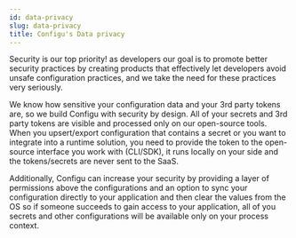 ```yaml
---
id: data-privacy
slug: data-privacy
title: Configu's Data privacy
---
```


Security is our top priority! as developers our goal is to promote better security practices 
by creating products that effectively let developers avoid unsafe configuration practices, 
and we take the need for these practices very seriously.

We know how sensitive your configuration data and your 3rd party tokens are, so we build Configu 
with security by design.
All of your secrets and 3rd party tokens are visible and processed only on our open-source tools.  
When you upsert/export configuration that contains a secret or you want to integrate into a runtime 
solution, you need to provide the token to the open-source interface you work with (CLI/SDK), 
it runs locally on your side and the tokens/secrets are never sent to the SaaS.

Additionally, Configu can increase your security by providing a layer of permissions 
above the configurations and an option to sync your configuration directly to your application 
and then clear the values from the OS so if someone succeeds to gain access to your application, 
all of you secrets and other configurations will be available only on your process context.  